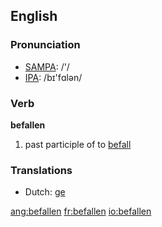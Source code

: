 ==English==

===Pronunciation===
*[[w:SAMPA|SAMPA]]: /'/
*[[w:IPA|IPA]]: /bɪ'fɑlən/

===Verb===
'''befallen'''

# past participle of to [[befall]]

===Translations===
*Dutch: [[ge]]

[[ang:befallen]]
[[fr:befallen]]
[[io:befallen]]